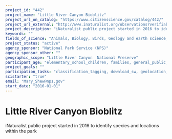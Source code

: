 ```yaml
---
project_id: "442"
project_name: "Little River Canyon Bioblitz"
project_url_on_catalog: "https://www.citizenscience.gov/catalog/442/"
project_url_external: "http://www.inaturalist.org/observations?verifiable=any&project_id=6810&place_id=95234"
project_description: "iNaturalist public project started in 2016 to identify species and locations within the park"
keywords: ""
fields_of_science: "Animals, Biology, Birds, Geology and earth science,  Nature and outdoors, Pollinators/insects"
project_status: "active"
agency_sponsor: "National Park Service (NPS)"
agency_sponsor_other: ""
geographic_scope: "Little River Canyon  National Preserve"
participant_age: "elementary_school_children, families, general_public, middle_school_children, targeted_group, teens"
project_goals: ""
participation_tasks: "classification_tagging, download_sw, geolocation, identification, learning,  observation, photography"
scistarter: "true"
email: "Mary_Shew@nps.gov"
start_date: "2016-01-01"
---
```


# Little River Canyon Bioblitz

iNaturalist public project started in 2016 to identify species and locations within the park
